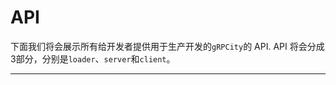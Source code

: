 
# API

下面我们将会展示所有给开发者提供用于生产开发的`gRPCity`的 API. API 将会分成3部分，分别是`loader`、`server`和`client`。

---

<Cards>
  <Card
    title="gRPC Loader →"
    href="/apis/grpcloader"
  />
  <Card
    title="Server →"
    href="/apis/server"
  />
  <Card
    title="Client Proxy →"
    href="/apis/client-proxy"
  />
</Cards>
